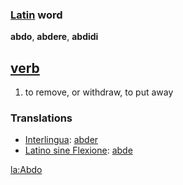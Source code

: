 === [[Latin]] word ===
'''abdo''', '''abdere''', '''abdidi'''

== [[verb]] ==
#to remove, or withdraw, to put away

=== Translations ===
*[[Interlingua]]: [[abder]]
*[[Latino sine Flexione]]: [[abde]]

[[la:Abdo]]